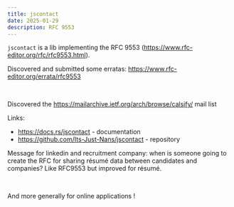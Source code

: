 ```yaml
---
title: jscontact
date: 2025-01-29
description: RFC 9553
---
```


`jscontact` is a lib implementing the RFC 9553 (https://www.rfc-editor.org/rfc/rfc9553.html).


<Thought>

Discovered and submitted some erratas: https://www.rfc-editor.org/errata/rfc9553

<br />

Discovered the https://mailarchive.ietf.org/arch/browse/calsify/ mail list

</Thought>

Links:

- https://docs.rs/jscontact - documentation
- https://github.com/Its-Just-Nans/jscontact - repository


<Thought>

Message for linkedin and recruitment company: when is someone going to create the RFC for sharing résumé data between candidates and companies? Like RFC9553 but improved for résumé.

<br/>

And more generally for online applications !

</Thought>

